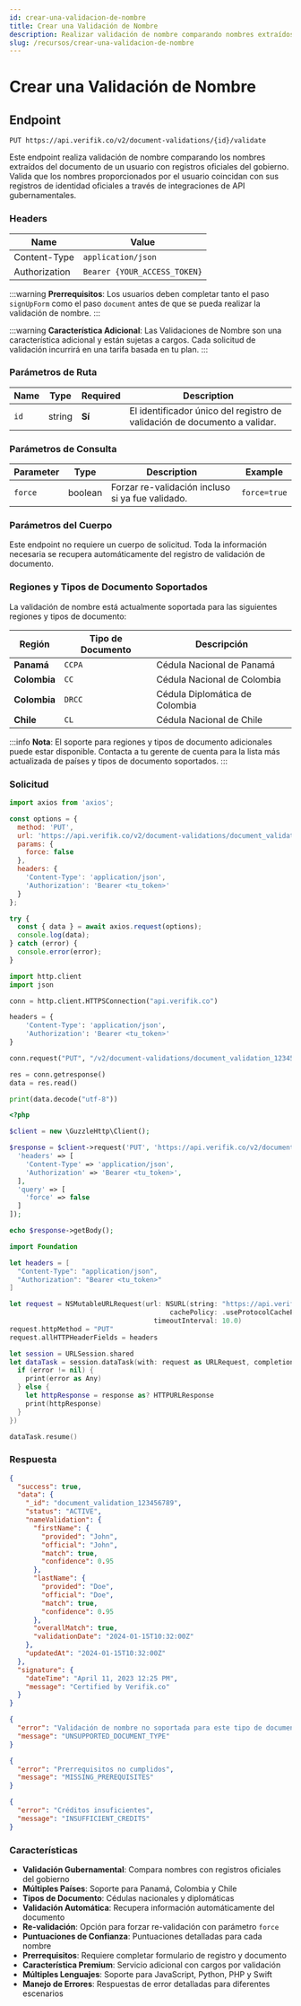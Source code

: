```yaml
---
id: crear-una-validacion-de-nombre
title: Crear una Validación de Nombre
description: Realizar validación de nombre comparando nombres extraídos de documentos con registros oficiales del gobierno
slug: /recursos/crear-una-validacion-de-nombre
---
```



# Crear una Validación de Nombre

## Endpoint

```
PUT https://api.verifik.co/v2/document-validations/{id}/validate
```

Este endpoint realiza validación de nombre comparando los nombres extraídos del documento de un usuario con registros oficiales del gobierno. Valida que los nombres proporcionados por el usuario coincidan con sus registros de identidad oficiales a través de integraciones de API gubernamentales.

### Headers

| Name          | Value                        |
| ------------- | ---------------------------- |
| Content-Type  | `application/json`           |
| Authorization | `Bearer {YOUR_ACCESS_TOKEN}` |

:::warning
**Prerrequisitos**: Los usuarios deben completar tanto el paso `signUpForm` como el paso `document` antes de que se pueda realizar la validación de nombre.
:::

:::warning
**Característica Adicional**: Las Validaciones de Nombre son una característica adicional y están sujetas a cargos. Cada solicitud de validación incurrirá en una tarifa basada en tu plan.
:::

### Parámetros de Ruta

| Name | Type   | Required | Description                                                          |
| ---- | ------ | -------- | -------------------------------------------------------------------- |
| `id` | string | **Sí**   | El identificador único del registro de validación de documento a validar. |

### Parámetros de Consulta

| Parameter | Type    | Description                                    | Example      |
| --------- | ------- | ---------------------------------------------- | ------------ |
| `force`   | boolean | Forzar re-validación incluso si ya fue validado. | `force=true` |

### Parámetros del Cuerpo

Este endpoint no requiere un cuerpo de solicitud. Toda la información necesaria se recupera automáticamente del registro de validación de documento.

### Regiones y Tipos de Documento Soportados

La validación de nombre está actualmente soportada para las siguientes regiones y tipos de documento:

| Región       | Tipo de Documento | Descripción                  |
| ------------ | ------------- | ---------------------------- |
| **Panamá**   | `CCPA`        | Cédula Nacional de Panamá      |
| **Colombia** | `CC`          | Cédula Nacional de Colombia   |
| **Colombia** | `DRCC`        | Cédula Diplomática de Colombia |
| **Chile**    | `CL`          | Cédula Nacional de Chile     |

:::info
**Nota**: El soporte para regiones y tipos de documento adicionales puede estar disponible. Contacta a tu gerente de cuenta para la lista más actualizada de países y tipos de documento soportados.
:::

### Solicitud

<Tabs>
  <TabItem value="javascript" label="JavaScript">

```javascript
import axios from 'axios';

const options = {
  method: 'PUT',
  url: 'https://api.verifik.co/v2/document-validations/document_validation_123456789/validate',
  params: {
    force: false
  },
  headers: {
    'Content-Type': 'application/json',
    'Authorization': 'Bearer <tu_token>'
  }
};

try {
  const { data } = await axios.request(options);
  console.log(data);
} catch (error) {
  console.error(error);
}
```

  </TabItem>
  <TabItem value="python" label="Python">

```python
import http.client
import json

conn = http.client.HTTPSConnection("api.verifik.co")

headers = {
    'Content-Type': 'application/json',
    'Authorization': 'Bearer <tu_token>'
}

conn.request("PUT", "/v2/document-validations/document_validation_123456789/validate?force=false", headers=headers)

res = conn.getresponse()
data = res.read()

print(data.decode("utf-8"))
```

  </TabItem>
  <TabItem value="php" label="PHP">

```php
<?php

$client = new \GuzzleHttp\Client();

$response = $client->request('PUT', 'https://api.verifik.co/v2/document-validations/document_validation_123456789/validate', [
  'headers' => [
    'Content-Type' => 'application/json',
    'Authorization' => 'Bearer <tu_token>',
  ],
  'query' => [
    'force' => false
  ]
]);

echo $response->getBody();
```

  </TabItem>
  <TabItem value="swift" label="Swift">

```swift
import Foundation

let headers = [
  "Content-Type": "application/json",
  "Authorization": "Bearer <tu_token>"
]

let request = NSMutableURLRequest(url: NSURL(string: "https://api.verifik.co/v2/document-validations/document_validation_123456789/validate?force=false")! as URL,
                                        cachePolicy: .useProtocolCachePolicy,
                                    timeoutInterval: 10.0)
request.httpMethod = "PUT"
request.allHTTPHeaderFields = headers

let session = URLSession.shared
let dataTask = session.dataTask(with: request as URLRequest, completionHandler: { (data, response, error) -> Void in
  if (error != nil) {
    print(error as Any)
  } else {
    let httpResponse = response as? HTTPURLResponse
    print(httpResponse)
  }
})

dataTask.resume()
```

  </TabItem>
</Tabs>

### Respuesta

<Tabs>
  <TabItem value="200" label="200">

```json
{
  "success": true,
  "data": {
    "_id": "document_validation_123456789",
    "status": "ACTIVE",
    "nameValidation": {
      "firstName": {
        "provided": "John",
        "official": "John",
        "match": true,
        "confidence": 0.95
      },
      "lastName": {
        "provided": "Doe",
        "official": "Doe",
        "match": true,
        "confidence": 0.95
      },
      "overallMatch": true,
      "validationDate": "2024-01-15T10:32:00Z"
    },
    "updatedAt": "2024-01-15T10:32:00Z"
  },
  "signature": {
    "dateTime": "April 11, 2023 12:25 PM",
    "message": "Certified by Verifik.co"
  }
}
```

  </TabItem>
  <TabItem value="400" label="400">

```json
{
  "error": "Validación de nombre no soportada para este tipo de documento",
  "message": "UNSUPPORTED_DOCUMENT_TYPE"
}
```

  </TabItem>
  <TabItem value="409" label="409">

```json
{
  "error": "Prerrequisitos no cumplidos",
  "message": "MISSING_PREREQUISITES"
}
```

  </TabItem>
  <TabItem value="402" label="402">

```json
{
  "error": "Créditos insuficientes",
  "message": "INSUFFICIENT_CREDITS"
}
```

  </TabItem>
</Tabs>

### Características

- **Validación Gubernamental**: Compara nombres con registros oficiales del gobierno
- **Múltiples Países**: Soporte para Panamá, Colombia y Chile
- **Tipos de Documento**: Cédulas nacionales y diplomáticas
- **Validación Automática**: Recupera información automáticamente del documento
- **Re-validación**: Opción para forzar re-validación con parámetro `force`
- **Puntuaciones de Confianza**: Puntuaciones detalladas para cada nombre
- **Prerrequisitos**: Requiere completar formulario de registro y documento
- **Característica Premium**: Servicio adicional con cargos por validación
- **Múltiples Lenguajes**: Soporte para JavaScript, Python, PHP y Swift
- **Manejo de Errores**: Respuestas de error detalladas para diferentes escenarios

